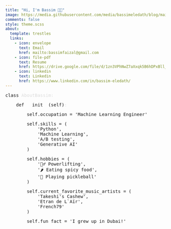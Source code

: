 ```yaml
---
title: "Hi, I'm Bassim 👋🏾"
image: https://media.githubusercontent.com/media/bassimeledath/blog/main/project_gifs/profile_animation.gif
comments: false
style: theme.scss
about:
  template: trestles
  links:
    - icon: envelope
      text: Email
      href: mailto:bassimfaizal@gmail.com
    - icon: file-pdf
      text: Resume
      href: https://drive.google.com/file/d/1zn3VPhNwZ7aXxqk5B6hDPxBll_jy32Nu/view?usp=sharing
    - icon: linkedin
      text: Linkedin
      href: https://www.linkedin.com/in/bassim-eledath/
---
```


::: {#ide-style}
<pre class="class-name"><span class="keyword">class</span> <span style="color: #dcdcdc;">AboutBassim: </span></pre>
<pre class="attribute"><span class="keyword">    def</span> __init__<span class="braces">(</span>self<span class="braces">)</span><span style="color: #dcdcdc;">:</span></pre>
<pre class="attribute">        <span class="keyword">self</span>.occupation = <span class="value">'Machine Learning Engineer'</span></pre>
<pre class="attribute">        <span class="keyword">self</span>.skills = <span class="braces">(</span><span class="value">
            'Python',
            'Machine Learning',
            'A/B testing',
            'Generative AI'
        </span><span class="braces">)</span></pre>
<pre class="attribute">        <span class="keyword">self</span>.hobbies = <span class="braces">(</span><span class="value">
            '🏋️‍♂️ Powerlifting',
            '🌶️ Eating spicy food',
            '🏓 Playing pickleball'
        </span><span class="braces">)</span></pre>
<pre class="attribute">        <span class="keyword">self</span>.current_favorite_music_artists = <span class="braces">(</span><span class="value">
            'Takeshi's Cashew',
            'Etran de L`Aïr',
            'French79'
        </span><span class="braces">)</span></pre>
<pre class="attribute">        <span class="keyword">self</span>.fun_fact = <span class="value">'I grew up in Dubai!'</span></pre>
:::







